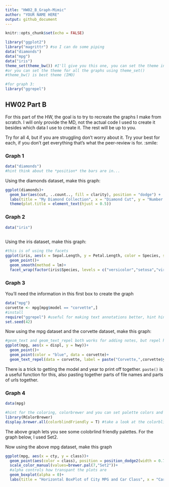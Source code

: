 ```yaml
---
title: "HW02_B_Graph-Mimic"
author: "YOUR NAME HERE"
output: github_document
---
```


```r
knitr::opts_chunk$set(echo = FALSE)
```


```r
library("ggplot2")
library("magrittr") #so I can do some piping
data("diamonds")
data("mpg")
data("iris")
theme_set(theme_bw()) #I'll give you this one, you can set the theme individually for graphs
#or you can set the theme for all the graphs using theme_set()
#theme_bw() is best theme (IMO)

#for graph 3:
library("ggrepel")


```

## HW02 Part B

For this part of the HW, the goal is to try to recreate the graphs I make from scratch. I will only provide the MD, not the actual code I used to create it besides which data I use to create it. The rest will be up to you. 

Try for all 4, but if you are struggling don't worry about it. Try your best for each, if you don't get everything that's what the peer-review is for. :smile:


### Graph 1
```r
data("diamonds")
#hint think about the *position* the bars are in...
```


Using the diamonds dataset, make this graph:
```r

ggplot(diamonds)+
  geom_bar(aes(cut, ..count.., fill = clarity), position = "dodge") + 
  labs(title = "My Diamond Collection", x = "Diamond Cut", y = "Number of Diamonds")+
  theme(plot.title = element_text(hjust = 0.5))

```

### Graph 2
```r
data("iris")
  

```

Using the iris dataset, make this graph:
```r
#this is of using the facets
ggplot(iris, aes(x = Sepal.Length, y = Petal.Length, color = Species, shape = Species)) + 
  geom_point()+
  geom_smooth(method = lm)+
  facet_wrap(factor(iris$Species, levels = c("versicolor","setosa","virginica")))
```


### Graph 3
You'll need the information in this first box to create the graph
```r
data("mpg")
corvette <- mpg[mpg$model == "corvette",]
#install
require("ggrepel") #useful for making text annotations better, hint hint
set.seed(42)

```

Now using the mpg dataset and the corvette dataset, make this graph:

```r

#geom_text and geom_text_repel both works for adding notes, but repel helps better viasualition
ggplot(mpg, aes(x = displ, y = hwy))+
  geom_point()+
  geom_point(color = "blue", data = corvette)+
  geom_text_repel(data = corvette, label = paste("Corvette,",corvette$year))

```

There is a trick to getting the model and year to print off together. `paste()` is a useful function for this, also pasting together parts of file names and parts of urls together. 


### Graph 4 
```r
data(mpg)

#hint for the coloring, colorbrewer and you can set palette colors and make your graphs colorblind friendly
library(RColorBrewer)
display.brewer.all(colorblindFriendly = T) #take a look at the colorblindfriendly options

```

The above graph lets you see some colobrlind friendly palettes. For the graph below, I used Set2.



Now using the above mpg dataset, make this graph

```r

ggplot(mpg, aes(x = cty, y = class))+
  geom_point(aes(color = class), position = position_dodge2(width = 0.7))+
  scale_color_manual(values=brewer.pal(7,"Set2"))+
  #alpha controls how transpant the plots are
  geom_boxplot(alpha = 0)+
  labs(title = "Horizontal BoxPlot of City MPG and Car Class", x = "Car Class", y = "City mpg")


```




